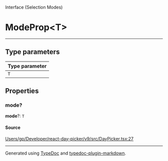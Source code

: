 <SectionTitle>Interface (Selection Modes)</SectionTitle>

# ModeProp\<T\>

<Description>

</Description>

---

## Type parameters

| Type parameter |
| :------ |
| `T` |

## Properties

<a id="mode" name="mode"></a>

### mode?

<SignatureMemberIdentifier>**mode**?: `T`</SignatureMemberIdentifier>

#### Source

[Users/gp/Developer/react-day-picker/v9/src/DayPicker.tsx:27](https://github.com/gpbl/react-day-picker/blob/next/src/DayPicker.tsx#L27)

***

Generated using [TypeDoc](https://typedoc.org) and [typedoc-plugin-markdown](https://typedoc-plugin-markdown.org).
